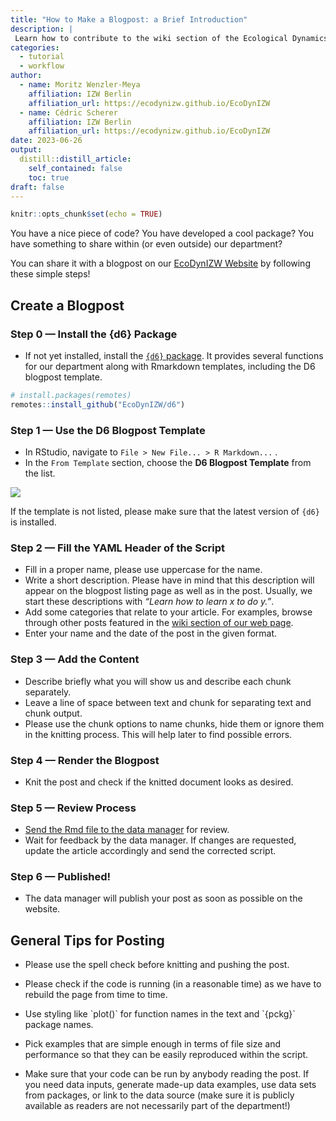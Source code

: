 ```yaml
---
title: "How to Make a Blogpost: a Brief Introduction"
description: |
 Learn how to contribute to the wiki section of the Ecological Dynamics Department webpage. If you think you have an important information, script, package or just a piece of code that might be interesting for your colleagues, consider to turn it into a blogpost for our webpage.
categories:
  - tutorial
  - workflow
author:
  - name: Moritz Wenzler-Meya
    affiliation: IZW Berlin
    affiliation_url: https://ecodynizw.github.io/EcoDynIZW
  - name: Cédric Scherer
    affiliation: IZW Berlin
    affiliation_url: https://ecodynizw.github.io/EcoDynIZW
date: 2023-06-26
output:
  distill::distill_article:
    self_contained: false
    toc: true
draft: false
---
```


```r
knitr::opts_chunk$set(echo = TRUE)
```

You have a nice piece of code? You have developed a cool package? You have something to share within (or even outside) our department?
  
You can share it with a blogpost on our [EcoDynIZW Website](https://ecodynizw.github.io) by following these simple steps!

## Create a Blogpost

### Step 0 --- Install the {d6} Package

  - If not yet installed, install the [`{d6}` package](https://github.com/ecodynizw/d6). It provides several functions for our department along with Rmarkdown templates, including the D6 blogpost template.
  
```r
# install.packages(remotes)
remotes::install_github("EcoDynIZW/d6")
```

### Step 1 --- Use the D6 Blogpost Template

  - In RStudio, navigate to `File > New File... > R Markdown...` .
  - In the `From Template` section, choose the **D6 Blogpost Template** from the list.
  
  ![](man/howtopost-1.png) 
  
<aside>
If the template is not listed, please make sure that the latest version of `{d6}` is installed.
</aside>

### Step 2 --- Fill the YAML Header of the Script 

  - Fill in a proper name, please use uppercase for the name.   
  - Write a short description. Please have in mind that this description will appear on the blogpost listing page as well as in the post. Usually, we start these descriptions with *"Learn how to learn x to do y."*.
  - Add some categories that relate to your article. For examples, browse through other posts featured in the [wiki section of our web page](https://ecodynizw.github.io/coding.html).
  - Enter your name and the date of the post in the given format.
  
### Step 3 --- Add the Content

  - Describe briefly what you will show us and describe each chunk separately. 
  - Leave a line of space between text and chunk for separating text and chunk output.
  - Please use the chunk options to name chunks, hide them or ignore them in the knitting process. This will help later to find possible errors.
  
### Step 4 --- Render the Blogpost

  - Knit the post and check if the knitted document looks as desired.

### Step 5 --- Review Process

  - [Send the Rmd file to the data manager](mailto:wenzler@izw-berlin.de) for review.
  - Wait for feedback by the data manager. If changes are requested, update the article accordingly and send the corrected script.

### Step 6 --- Published!
  
  - The data manager will publish your post as soon as possible on the website.

## General Tips for Posting

- Please use the spell check before knitting and pushing the post.

- Please check if the code is running (in a reasonable time) as we have to rebuild the page from time to time.

- Use styling like \`plot()\` for function names in the text and \`{pckg}\` package names.

- Pick examples that are simple enough in terms of file size and performance so that they can be easily reproduced within the script.

- Make sure that your code can be run by anybody reading the post. If you need data inputs, generate made-up data examples, use data sets from packages, or link to the data source (make sure it is publicly available as readers are not necessarily part of the department!)
